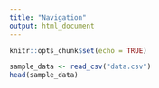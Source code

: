```yaml
---
title: "Navigation"
output: html_document
---
```


```r
knitr::opts_chunk$set(echo = TRUE)
```

```r
sample_data <- read_csv("data.csv")
head(sample_data)
```

